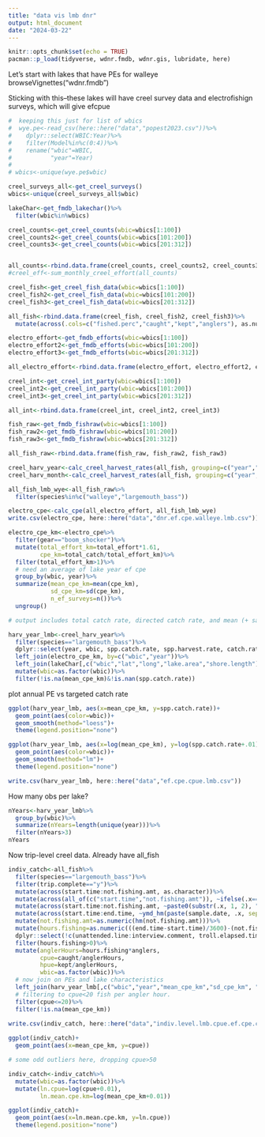 ```yaml
---
title: "data vis lmb dnr"
output: html_document
date: "2024-03-22"
---
```


```r
knitr::opts_chunk$set(echo = TRUE)
pacman::p_load(tidyverse, wdnr.fmdb, wdnr.gis, lubridate, here)
```

Let's start with lakes that have PEs for walleye
browseVignettes("wdnr.fmdb")

Sticking with this--these lakes will have creel survey data and electrofishign surveys, which will give efcpue

```r
#  keeping this just for list of wbics
#  wye.pe<-read_csv(here::here("data","popest2023.csv"))%>%
#    dplyr::select(WBIC:Year)%>%
#    filter(Model%in%c(0:4))%>%
#    rename("wbic"=WBIC,
#           "year"=Year)
# 
# wbics<-unique(wye.pe$wbic)

creel_surveys_all<-get_creel_surveys()
wbics<-unique(creel_surveys_all$wbic)

lakeChar<-get_fmdb_lakechar()%>%
  filter(wbic%in%wbics)

creel_counts<-get_creel_counts(wbic=wbics[1:100])
creel_counts2<-get_creel_counts(wbic=wbics[101:200])
creel_counts3<-get_creel_counts(wbic=wbics[201:312])


all_counts<-rbind.data.frame(creel_counts, creel_counts2, creel_counts3)
#creel_eff<-sum_monthly_creel_effort(all_counts)

creel_fish<-get_creel_fish_data(wbic=wbics[1:100])
creel_fish2<-get_creel_fish_data(wbic=wbics[101:200])
creel_fish3<-get_creel_fish_data(wbic=wbics[201:312])

all_fish<-rbind.data.frame(creel_fish, creel_fish2, creel_fish3)%>%
  mutate(across(.cols=c("fished.perc","caught","kept","anglers"), as.numeric))

electro_effort<-get_fmdb_efforts(wbic=wbics[1:100])
electro_effort2<-get_fmdb_efforts(wbic=wbics[101:200])
electro_effort3<-get_fmdb_efforts(wbic=wbics[201:312])

all_electro_effort<-rbind.data.frame(electro_effort, electro_effort2, electro_effort3)

creel_int<-get_creel_int_party(wbic=wbics[1:100])
creel_int2<-get_creel_int_party(wbic=wbics[101:200])
creel_int3<-get_creel_int_party(wbic=wbics[201:312])

all_int<-rbind.data.frame(creel_int, creel_int2, creel_int3)

fish_raw<-get_fmdb_fishraw(wbic=wbics[1:100])
fish_raw2<-get_fmdb_fishraw(wbic=wbics[101:200])
fish_raw3<-get_fmdb_fishraw(wbic=wbics[201:312])

all_fish_raw<-rbind.data.frame(fish_raw, fish_raw2, fish_raw3)

creel_harv_year<-calc_creel_harvest_rates(all_fish, grouping=c("year","wbic"))
creel_harv_month<-calc_creel_harvest_rates(all_fish, grouping=c("year","month","wbic"))

all_fish_lmb_wye<-all_fish_raw%>%
  filter(species%in%c("walleye","largemouth_bass"))

electro_cpe<-calc_cpe(all_electro_effort, all_fish_lmb_wye)
write.csv(electro_cpe, here::here("data","dnr.ef.cpe.walleye.lmb.csv"))

electro_cpe_km<-electro_cpe%>%
  filter(gear=="boom_shocker")%>%
  mutate(total_effort_km=total_effort*1.61,
         cpe_km=total_catch/total_effort_km)%>%
  filter(total_effort_km>1)%>%
  # need an average of lake year ef cpe
  group_by(wbic, year)%>%
  summarize(mean_cpe_km=mean(cpe_km),
            sd_cpe_km=sd(cpe_km),
            n_ef_surveys=n())%>%
  ungroup()

# output includes total catch rate, directed catch rate, and mean (+ same for harvest)

harv_year_lmb<-creel_harv_year%>%
  filter(species=="largemouth_bass")%>%
  dplyr::select(year, wbic, spp.catch.rate, spp.harvest.rate, catch.rate.var, harvest.rate.var, total.spp.hours, total.spp.catch)%>%
  left_join(electro_cpe_km, by=c("wbic","year"))%>%
  left_join(lakeChar[,c("wbic","lat","long","lake.area","shore.length")], by="wbic")%>%
  mutate(wbic=as.factor(wbic))%>%
  filter(!is.na(mean_cpe_km)&!is.nan(spp.catch.rate))
```

plot annual PE vs targeted catch rate

```r

ggplot(harv_year_lmb, aes(x=mean_cpe_km, y=spp.catch.rate))+
  geom_point(aes(color=wbic))+
  geom_smooth(method="loess")+
  theme(legend.position="none")

ggplot(harv_year_lmb, aes(x=log(mean_cpe_km), y=log(spp.catch.rate+.01)))+
  geom_point(aes(color=wbic))+
  geom_smooth(method="lm")+
  theme(legend.position="none")

write.csv(harv_year_lmb, here::here("data","ef.cpe.cpue.lmb.csv"))
```

How many obs per lake?

```r
nYears<-harv_year_lmb%>%
  group_by(wbic)%>%
  summarize(nYears=length(unique(year)))%>%
  filter(nYears>3)
nYears
```



Now trip-level creel data. Already have all_fish


```r


indiv_catch<-all_fish%>%
  filter(species=="largemouth_bass")%>%
  filter(trip.complete=="y")%>%
  mutate(across(start.time:not.fishing.amt, as.character))%>%
  mutate(across(all_of(c("start.time","not.fishing.amt")), ~ifelse(.x=="0","0000", .x)))%>%
  mutate(across(start.time:not.fishing.amt, ~paste0(substr(.x, 1, 2), ":", substr(.x, 3, 4))))%>%
  mutate(across(start.time:end.time, ~ymd_hm(paste(sample.date, .x, sep=" "))))%>%
  mutate(not.fishing.amt=as.numeric(hm(not.fishing.amt)))%>%
  mutate(hours.fishing=as.numeric(((end.time-start.time)/3600)-(not.fishing.amt/3600))*(fished.perc/100))%>%
  dplyr::select(!c(unattended.line:interview.comment, troll.elapsed.time, troll.row.flag))%>%
  filter(hours.fishing>0)%>%
  mutate(anglerHours=hours.fishing*anglers,
         cpue=caught/anglerHours,
         hpue=kept/anglerHours,
         wbic=as.factor(wbic))%>%
  # now join on PEs and lake characteristics
  left_join(harv_year_lmb[,c("wbic","year","mean_cpe_km","sd_cpe_km", "n_ef_surveys", "lat", "long", "lake.area", "shore.length")], by=c("wbic","year"))%>%
  # filtering to cpue<20 fish per angler hour. 
  filter(cpue<=20)%>%
  filter(!is.na(mean_cpe_km))
  
write.csv(indiv_catch, here::here("data","indiv.level.lmb.cpue.ef.cpe.csv"))    
```


```r
ggplot(indiv_catch)+
  geom_point(aes(x=mean_cpe_km, y=cpue))

# some odd outliers here, dropping cpue>50
```
```r
indiv_catch<-indiv_catch%>%
  mutate(wbic=as.factor(wbic))%>%
  mutate(ln.cpue=log(cpue+0.01),
         ln.mean.cpe.km=log(mean_cpe_km+0.01))

ggplot(indiv_catch)+
  geom_point(aes(x=ln.mean.cpe.km, y=ln.cpue))
  theme(legend.position="none")

```
